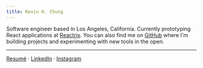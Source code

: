 ```yaml
---
title: Kevin H. Chung
---
```


Software engineer based in Los Angeles, California. Currently prototyping React applications at [Reactrix](https://www.reactrix.app/). You can also find me on [GitHub](https://github.com/kevhjc) where I'm building projects and experimenting with new tools in the open.

---

[Resumé](https://read.cv/kevc) · [LinkedIn](https://www.linkedin.com/in/kevc/) · [Instagram](https://instagram.com/kevhjc)
